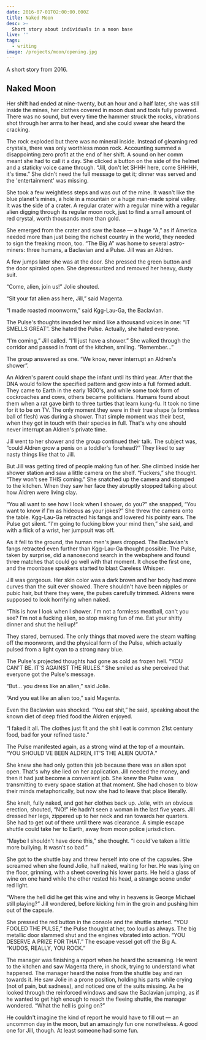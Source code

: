 ```yaml
---
date: 2016-07-01T02:00:00.000Z
title: Naked Moon
desc: >-
  Short story about individuals in a moon base
live: ''
tags:
  - writing
image: /projects/moon/opening.jpg
---
```


A short story from 2016.

## Naked Moon

Her shift had ended at nine-twenty, but an hour and a half later, she was still inside the mines, her clothes covered in moon dust and tools fully powered. There was no sound, but every time the hammer struck the rocks, vibrations shot through her arms to her head, and she could swear she heard the cracking.

The rock exploded but there was no mineral inside. Instead of gleaming red crystals, there was only worthless moon rock. Accounting summed a disappointing zero profit at the end of her shift. A sound on her comm meant she had to call it a day. She clicked a button on the side of the helmet and a staticky voice came through. “Jill, don't let SHHH here, come SHHHH, it's time.” She didn't need the full message to get it; dinner was served and the 'entertainment' was missing.

She took a few weightless steps and was out of the mine. It wasn't like the blue planet's mines, a hole in a mountain or a huge man-made spiral valley. It was the side of a crater. A regular crater with a regular mine with a regular alien digging through its regular moon rock, just to find a small amount of red crystal, worth thousands more than gold.

She emerged from the crater and saw the base — a huge “A,” as if America needed more than just being the richest country in the world, they needed to sign the freaking moon, too. “The Big A” was home to several astro-miners: three humans, a Baclavian and a Pulse. Jill was an Aldren.

A few jumps later she was at the door. She pressed the green button and the door spiraled open. She depressurized and removed her heavy, dusty suit.

“Come, alien, join us!” Jolie shouted.

“Sit your fat alien ass here, Jill,” said Magenta.

“I made roasted moonworm,” said Kgg-Lau-Ga, the Baclavian.

The Pulse's thoughts invaded her mind like a thousand voices in one: “IT SMELLS GREAT”. She hated the Pulse. Actually, she hated everyone.

“I'm coming,” Jill called. “I'll just have a shower.” She walked through the corridor and passed in front of the kitchen, smiling. “Remember…”

The group answered as one. “We know, never interrupt an Aldren's shower”.

An Aldren's parent could shape the infant until its third year. After that the DNA would follow the specified pattern and grow into a full formed adult. They came to Earth in the early 1800's, and while some took form of cockroaches and cows, others became politicians. Humans found about them when a rat gave birth to three turtles that learn kung-fu. It took no time for it to be on TV. The only moment they were in their true shape (a formless ball of flesh) was during a shower. That simple moment was their best, when they got in touch with their species in full. That's why one should never interrupt an Aldren's private time.

Jill went to her shower and the group continued their talk. The subject was, “could Aldren grow a penis on a toddler's forehead?” They liked to say nasty things like that to Jill.

But Jill was getting tired of people making fun of her. She climbed inside her shower station and saw a little camera on the shelf. “Fuckers,” she thought. “They won't see THIS coming.” She snatched up the camera and stomped to the kitchen. When they saw her face they abruptly stopped talking about how Aldren were living clay.

“You all want to see how I look when I shower, do you?” she snapped, “You want to know if I'm as hideous as your jokes?” She threw the camera onto the table. Kgg-Lau-Ga retracted his fangs and lowered his pointy ears. The Pulse got silent. “I'm going to fucking blow your mind then,” she said, and with a flick of a wrist, her jumpsuit was off.

As it fell to the ground, the human men's jaws dropped. The Baclavian's fangs retracted even further than Kgg-Lau-Ga thought possible. The Pulse, taken by surprise, did a nanosecond search in the websphere and found three matches that could go well with that moment. It chose the first one, and the moonbase speakers started to blast Careless Whisper.

Jill was gorgeous. Her skin color was a dark brown and her body had more curves than the suit ever showed. There shouldn't have been nipples or pubic hair, but there they were, the pubes carefully trimmed. Aldrens were supposed to look horrifying when naked.

“This is how I look when I shower. I'm not a formless meatball, can't you see? I'm not a fucking alien, so stop making fun of me. Eat your shitty dinner and shut the hell up!”

They stared, bemused. The only things that moved were the steam wafting off the moonworm, and the physical form of the Pulse, which actually pulsed from a light cyan to a strong navy blue.

The Pulse's projected thoughts had gone as cold as frozen hell. “YOU CAN'T BE. IT'S AGAINST THE RULES.” She smiled as she perceived that everyone got the Pulse's message.

“But… you dress like an alien,” said Jolie.

“And you eat like an alien too,” said Magenta.

Even the Baclavian was shocked. “You eat shit,” he said, speaking about the known diet of deep fried food the Aldren enjoyed.

“I faked it all. The clothes just fit and the shit I eat is common 21st century food, bad for your refined taste.”

The Pulse manifested again, as a strong wind at the top of a mountain. “YOU SHOULD'VE BEEN ALDREN, IT'S THE ALIEN QUOTA.”

She knew she had only gotten this job because there was an alien spot open. That's why she lied on her application. Jill needed the money, and then it had just become a convenient job. She knew the Pulse was transmitting to every space station at that moment. She had chosen to blow their minds metaphorically, but now she had to leave that place literally.

She knelt, fully naked, and got her clothes back up. Jolie, with an obvious erection, shouted, “NO!” He hadn't seen a woman in the last five years. Jill dressed her legs, zippered up to her neck and ran towards her quarters. She had to get out of there until there was clearance. A simple escape shuttle could take her to Earth, away from moon police jurisdiction.

“Maybe I shouldn't have done this,” she thought. “I could've taken a little more bullying. It wasn't so bad.”

She got to the shuttle bay and threw herself into one of the capsules. She screamed when she found Jolie, half naked, waiting for her. He was lying on the floor, grinning, with a sheet covering his lower parts. He held a glass of wine on one hand while the other rested his head, a strange scene under red light.

“Where the hell did he get this wine and why in heavens is George Michael still playing?” Jill wondered, before kicking him in the groin and pushing him out of the capsule.

She pressed the red button in the console and the shuttle started. “YOU FOOLED THE PULSE,” the Pulse thought at her, too loud as always. The big metallic door slammed shut and the engines vibrated into action. “YOU DESERVE A PRIZE FOR THAT.” The escape vessel got off the Big A. “KUDOS, REALLY, YOU ROCK.”

The manager was finishing a report when he heard the screaming. He went to the kitchen and saw Magenta there, in shock, trying to understand what happened. The manager heard the noise from the shuttle bay and ran towards it. He saw Jolie in a prone position, holding his parts while crying (not of pain, but sadness), and noticed one of the suits missing. As he looked through the reinforced windows and saw the Baclavian jumping, as if he wanted to get high enough to reach the fleeing shuttle, the manager wondered. “What the hell is going on?”

He couldn't imagine the kind of report he would have to fill out — an uncommon day in the moon, but an amazingly fun one nonetheless. A good one for Jill, though. At least someone had some fun.
